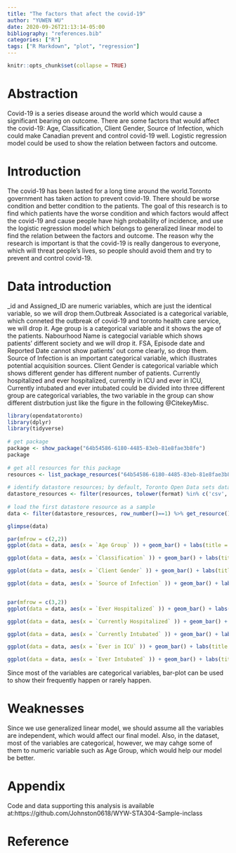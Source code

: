 ```yaml
---
title: "The factors that afect the covid-19"
author: "YUWEN WU"
date: 2020-09-26T21:13:14-05:00
bibliography: "references.bib"
categories: ["R"]
tags: ["R Markdown", "plot", "regression"]
---
```


```r
knitr::opts_chunk$set(collapse = TRUE)
```
# Abstraction
Covid-19 is a series disease around the world which would cause a significant bearing on outcome. There are some factors that would affect the covid-19: Age, Classification, Client Gender, Source of Infection, which could make Canadian prevent and control covid-19 well. Logistic regression model could be used to show the relation between factors and outcome.


# Introduction
The covid-19 has been lasted for a long time around the world.Toronto government has taken action to prevent covid-19. There should be worse condition and better condition to the patients. The goal of this research is to find which patients have the worse condition and which factors would affect the covid-19 and cause people have high probability of incidence, and use the logistic regression model which belongs to generalized linear model to find the relation between the factors and outcome. The reason why the research is important is that the covid-19 is really dangerous to everyone, which will threat people's lives, so people should avoid them and try to prevent and control covid-19.

# Data introduction

_id and Assigned_ID are numeric variables, which are just the identical variable, so we will drop them.Outbreak Associated is a categorical variable, which conneted the outbreak of covid-19 and toronto health care service, we will drop it. Age group is a categorical variable and it shows the age of the patients. Nabourhood Name is  categocial variable which shows patients' different society and we will drop it. FSA, Episode date and Reported Date cannot show patients' out come clearly, so drop them. Source of Infection is an important categorical variable, which illustrates potential acquisition sources. Client Gender is categorical variable which shows different gender has different number of patients. Currently hospitalized and ever hospitalized, currently in ICU and ever in ICU, Currently intubated and ever intubated could be divided into three different group  are categorical variables, the two variable in the group can show different distrbution just like the figure in the following @CitekeyMisc.

```r
library(opendatatoronto)
library(dplyr)
library(tidyverse)
 
# get package
package <- show_package("64b54586-6180-4485-83eb-81e8fae3b8fe")
package
 
# get all resources for this package
resources <- list_package_resources("64b54586-6180-4485-83eb-81e8fae3b8fe")
 
# identify datastore resources; by default, Toronto Open Data sets datastore resource format to CSV for non-geospatial and GeoJSON for geospatial resources
datastore_resources <- filter(resources, tolower(format) %in% c('csv', 'geojson'))
 
# load the first datastore resource as a sample
data <- filter(datastore_resources, row_number()==1) %>% get_resource()

glimpse(data)

par(mfrow = c(2,2))
ggplot(data = data, aes(x = `Age Group` )) + geom_bar() + labs(title = "P1 Age group") + theme(text = element_text(size=6))

ggplot(data = data, aes(x = `Classification` )) + geom_bar() + labs(title = "P2 Classification") + theme(text = element_text(size=6))

ggplot(data = data, aes(x = `Client Gender` )) + geom_bar() + labs(title = "P3 Client Gender") + theme(text = element_text(size=6))

ggplot(data = data, aes(x = `Source of Infection` )) + geom_bar() + labs(title = "P4 Source of Infection") + theme(text = element_text(size=6))


par(mfrow = c(3,2))
ggplot(data = data, aes(x = `Ever Hospitalized` )) + geom_bar() + labs(title = "P5 Ever Hospitalized") + theme(text = element_text(size=6))

ggplot(data = data, aes(x = `Currently Hospitalized` )) + geom_bar() + labs(title = "P6 Currently Hospitalized") + theme(text = element_text(size=6))

ggplot(data = data, aes(x = `Currently Intubated` )) + geom_bar() + labs(title = "P7 Currently Intubated") + theme(text = element_text(size=6))

ggplot(data = data, aes(x = `Ever in ICU` )) + geom_bar() + labs(title = "P8 Ever in ICU") + theme(text = element_text(size=6))

ggplot(data = data, aes(x = `Ever Intubated` )) + geom_bar() + labs(title = "P9 Ever Intubated") + theme(text = element_text(size=6))


```
Since most of the variables are categorical variables, bar-plot can be used to show their frequently happen or rarely happen.

# Weaknesses
Since we use generalized linear model, we should assume all the variables are independent, which would affect our final model. Also, in the dataset, most of the variables are categorical, however, we may cahge some of them to numeric variable such as Age Group, which would help our model be better.

# Appendix
Code and data supporting this analysis is available at:https://github.com/Johnston0618/WYW-STA304-Sample-inclass

# Reference

